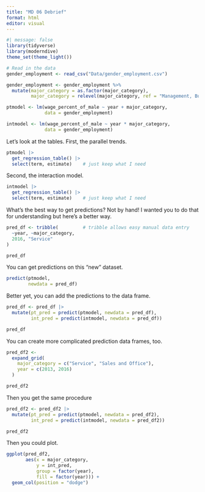 ```yaml
---
title: "MD 06 Debrief"
format: html
editor: visual
---
```


```r
#| message: false
library(tidyverse)
library(moderndive)
theme_set(theme_light())

```

```r
# Read in the data 
gender_employment <- read_csv("Data/gender_employment.csv")

gender_employment <- gender_employment %>% 
  mutate(major_category = as.factor(major_category), 
         major_category = relevel(major_category, ref = "Management, Business, and Financial"))
```

```r
ptmodel <- lm(wage_percent_of_male ~ year + major_category,
              data = gender_employment)

intmodel <- lm(wage_percent_of_male ~ year * major_category,
              data = gender_employment)
```

Let's look at the tables. First, the parallel trends.

```r
ptmodel |> 
  get_regression_table() |> 
  select(term, estimate)    # just keep what I need
```

Second, the interaction model.

```r
intmodel |> 
  get_regression_table() |> 
  select(term, estimate)    # just keep what I need
```

What's the best way to get predictions? Not by hand! I wanted you to do that for understanding but here's a better way.

```r
pred_df <- tribble(         # tribble allows easy manual data entry
  ~year, ~major_category,
  2016, "Service"
)

pred_df
```

You can get predictions on this "new" dataset.

```r
predict(ptmodel,
        newdata = pred_df)
```

Better yet, you can add the predictions to the data frame.

```r
pred_df <- pred_df |> 
  mutate(pt_pred = predict(ptmodel, newdata = pred_df),
         int_pred = predict(intmodel, newdata = pred_df))

pred_df
```

You can create more complicated prediction data frames, too.

```r
pred_df2 <- 
  expand_grid(
    major_category = c("Service", "Sales and Office"),
    year = c(2013, 2016)
  )

pred_df2
```

Then you get the same procedure

```r
pred_df2 <- pred_df2 |> 
  mutate(pt_pred = predict(ptmodel, newdata = pred_df2),
         int_pred = predict(intmodel, newdata = pred_df2))

pred_df2
```

Then you could plot.

```r
ggplot(pred_df2,
       aes(x = major_category,
           y = int_pred,
           group = factor(year),
           fill = factor(year))) +
  geom_col(position = "dodge")
```
